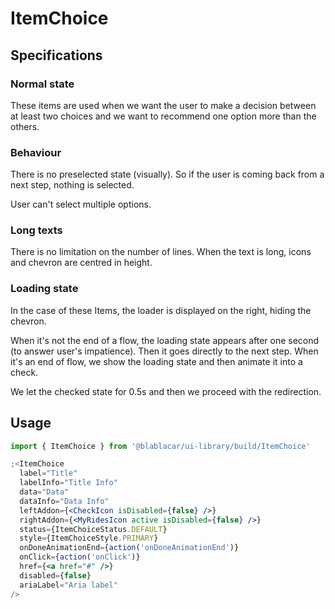 

<Meta title="Items|ItemChoice" />

# ItemChoice

<Preview>
  <Story name="Default">
    <ItemChoice
      label="Title"
      status={ItemChoiceStatus.DEFAULT}
      labelInfo="Title Info"
      data="Data"
      dataInfo="Data Info"
    />
  </Story>
</Preview>

## Specifications

### Normal state

These items are used when we want the user to make a decision between at least two choices and we want to recommend one option more than the others.

### Behaviour

There is no preselected state (visually). So if the user is coming back from a next step, nothing is selected.

User can't select multiple options.

### Long texts

There is no limitation on the number of lines. When the text is long, icons and chevron are centred in height.

### Loading state

In the case of these Items, the loader is displayed on the right, hiding the chevron.

When it's not the end of a flow, the loading state appears after one second (to answer user's impatience). Then it goes directly to the next step.
When it's an end of flow, we show the loading state and then animate it into a check.

We let the checked state for 0.5s and then we proceed with the redirection.

## Usage

```jsx
import { ItemChoice } from '@blablacar/ui-library/build/ItemChoice'

;<ItemChoice
  label="Title"
  labelInfo="Title Info"
  data="Data"
  dataInfo="Data Info"
  leftAddon={<CheckIcon isDisabled={false} />}
  rightAddon={<MyRidesIcon active isDisabled={false} />}
  status={ItemChoiceStatus.DEFAULT}
  style={ItemChoiceStyle.PRIMARY}
  onDoneAnimationEnd={action('onDoneAnimationEnd')}
  onClick={action('onClick')}
  href={<a href="#" />}
  disabled={false}
  ariaLabel="Aria label"
/>
```

<Props of={ItemChoice} />
